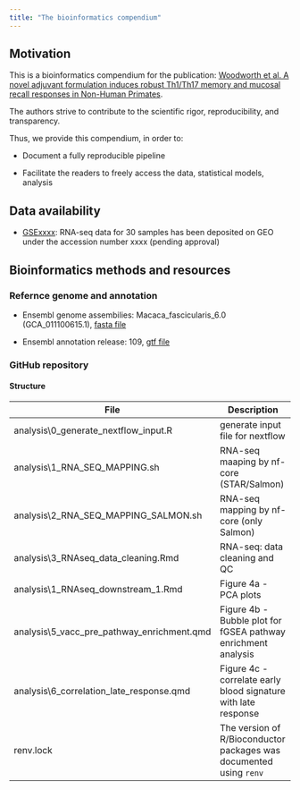 ```yaml
---
title: "The bioinformatics compendium"
---
```


## Motivation

This is a bioinformatics compendium for the publication: [Woodworth et al. A novel adjuvant formulation induces robust Th1/Th17 memory and mucosal recall responses in Non-Human Primates](https://pubmed.ncbi.nlm.nih.gov/).

The authors strive to contribute to the scientific rigor, reproducibility, and 
transparency. 

Thus, we provide this compendium, in order to:

- Document a fully reproducible pipeline

- Facilitate the readers to freely access the data, statistical models, analysis

## Data availability

- [GSExxxx](): RNA-seq data for 30 samples has been deposited on GEO under the accession number xxxx (pending approval)

## Bioinformatics methods and resources


### Refernce genome and annotation

* Ensembl genome assembilies: Macaca_fascicularis_6.0 (GCA_011100615.1), [fasta file](https://ftp.ensembl.org/pub/release-109/fasta/macaca_fascicularis/dna/Macaca_fascicularis.Macaca_fascicularis_6.0.dna_rm.toplevel.fa.gz)

* Ensembl annotation release: 109, [gtf file](https://ftp.ncbi.nlm.nih.gov/genomes/all/GCF/012/559/485/GCF_012559485.2_MFA1912RKSv2/GCF_012559485.2_MFA1912RKSv2_genomic.gtf.gz)

### GitHub repository

#### Structure

| File                                       | Description                                                        |
| ------------------------------------------ | ------------------------------------------------------------------ |
| analysis\0_generate_nextflow_input.R       | generate input file for nextflow                                   |
| analysis\1_RNA_SEQ_MAPPING.sh              | RNA-seq maaping by nf-core (STAR/Salmon)                           |
| analysis\2_RNA_SEQ_MAPPING_SALMON.sh       | RNA-seq mapping by nf-core (only Salmon)                           |
| analysis\3_RNAseq_data_cleaning.Rmd        | RNA-seq: data cleaning and QC                                      |
| analysis\1_RNAseq_downstream_1.Rmd         | Figure 4a - PCA plots                                              |
| analysis\5_vacc_pre_pathway_enrichment.qmd | Figure 4b - Bubble plot for fGSEA pathway enrichment analysis      |
| analysis\6_correlation_late_response.qmd   | Figure 4c - correlate early blood signature with late response     |
| renv.lock                                  | The version of R/Bioconductor packages was documented using `renv` |

